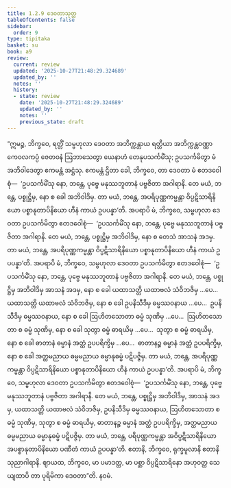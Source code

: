 ```yaml
---
title: 1.2.9 ဒေဝတာသုတ္တ
tableOfContents: false
sidebar:
  order: 9
type: tipitaka
basket: su
book: a9
review:
  current: review
  updated: '2025-10-27T21:48:29.324689'
  updated_by: ''
  notes: ''
  history:
  - state: review
    date: '2025-10-27T21:48:29.324689'
    updated_by: ''
    notes: ''
    previous_state: draft
---
```



<ReviewStatus review={frontmatter.review} showDetails={true} />

<HypothesisAnnotation frontmatter={frontmatter} />

<DynamicBreadcrumb />

<Division number="19" book="a9" e="ch" v="17" p="193">

<Paragraph number="161" book="a9">
“ဣမဉ္စ, ဘိက္ခဝေ, ရတ္တိံ သမ္ဗဟုလာ ဒေဝတာ အဘိက္ကန္တာယ ရတ္တိယာ အဘိက္ကန္တဝဏ္ဏာ ကေဝလကပ္ပံ ဇေတဝနံ ဩဘာသေတွာ ယေနာဟံ တေနုပသင်္ကမိံသု; ဥပသင်္ကမိတွာ မံ အဘိဝါဒေတွာ ဧကမန္တံ အဋ္ဌံသု. ဧကမန္တံ ဌိတာ ခေါ, ဘိက္ခဝေ, တာ ဒေဝတာ မံ ဧတဒဝေါစုံ—  ‘ဥပသင်္ကမိံသု နော, ဘန္တေ, ပုဗ္ဗေ မနုဿဘူတာနံ ပဗ္ဗဇိတာ အဂါရာနိ. တေ မယံ, ဘန္တေ, ပစ္စုဋ္ဌိမှ, နော စ ခေါ အဘိဝါဒိမှ. တာ မယံ, ဘန္တေ, အပရိပုဏ္ဏကမ္မန္တာ ဝိပ္ပဋိသာရိနိယော ပစ္စာနုတာပိနိယော ဟီနံ ကာယံ ဥပပန္နာ’တိ.
</Paragraph>

<Paragraph number="162" book="a9">
အပရာပိ မံ, ဘိက္ခဝေ, သမ္ဗဟုလာ ဒေဝတာ ဥပသင်္ကမိတွာ ဧတဒဝေါစုံ—  ‘ဥပသင်္ကမိံသု နော, ဘန္တေ, ပုဗ္ဗေ မနုဿဘူတာနံ ပဗ္ဗဇိတာ အဂါရာနိ. တေ မယံ, ဘန္တေ, ပစ္စုဋ္ဌိမှ အဘိဝါဒိမှ, နော စ တေသံ အာသနံ အဒမှ. တာ မယံ, ဘန္တေ, အပရိပုဏ္ဏကမ္မန္တာ ဝိပ္ပဋိသာရိနိယော ပစ္စာနုတာပိနိယော ဟီနံ ကာယံ ဥပပန္နာ’တိ.
</Paragraph>

<Paragraph number="163" book="a9">
အပရာပိ မံ, ဘိက္ခဝေ, သမ္ဗဟုလာ ဒေဝတာ ဥပသင်္ကမိတွာ ဧတဒဝေါစုံ—  ‘ဥပသင်္ကမိံသု နော, ဘန္တေ, ပုဗ္ဗေ မနုဿဘူတာနံ ပဗ္ဗဇိတာ အဂါရာနိ. တေ မယံ, ဘန္တေ, ပစ္စုဋ္ဌိမှ အဘိဝါဒိမှ အာသနံ အဒမှ, နော စ ခေါ ယထာသတ္တိ ယထာဗလံ သံဝိဘဇိမှ …ပေ…  ယထာသတ္တိ ယထာဗလံ သံဝိဘဇိမှ, နော စ ခေါ ဥပနိသီဒိမှ ဓမ္မဿဝနာယ …ပေ…  ဥပနိသီဒိမှ ဓမ္မဿဝနာယ, နော စ ခေါ ဩဟိတသောတာ ဓမ္မံ သုဏိမှ …ပေ…  ဩဟိတသောတာ စ ဓမ္မံ သုဏိမှ, နော စ ခေါ သုတွာ ဓမ္မံ ဓာရယိမှ …ပေ…  သုတွာ စ ဓမ္မံ ဓာရယိမှ, နော စ ခေါ ဓာတာနံ ဓမ္မာနံ အတ္ထံ ဥပပရိက္ခိမှ …ပေ…  ဓာတာနဉ္စ ဓမ္မာနံ အတ္ထံ ဥပပရိက္ခိမှ, နော စ ခေါ အတ္ထမညာယ ဓမ္မမညာယ ဓမ္မာနုဓမ္မံ ပဋိပဇ္ဇိမှ. တာ မယံ, ဘန္တေ, အပရိပုဏ္ဏကမ္မန္တာ ဝိပ္ပဋိသာရိနိယော ပစ္စာနုတာပိနိယော ဟီနံ ကာယံ ဥပပန္နာ’တိ.
</Paragraph>

<Paragraph number="164" book="a9">
အပရာပိ မံ, ဘိက္ခဝေ, သမ္ဗဟုလာ ဒေဝတာ ဥပသင်္ကမိတွာ ဧတဒဝေါစုံ—  ‘ဥပသင်္ကမိံသု နော, ဘန္တေ, ပုဗ္ဗေ မနုဿဘူတာနံ ပဗ္ဗဇိတာ အဂါရာနိ. တေ မယံ, ဘန္တေ, ပစ္စုဋ္ဌိမှ အဘိဝါဒိမှ, အာသနံ အဒမှ, ယထာသတ္တိ ယထာဗလံ သံဝိဘဇိမှ, ဥပနိသီဒိမှ ဓမ္မဿဝနာယ, ဩဟိတသောတာ စ ဓမ္မံ သုဏိမှ, သုတွာ စ ဓမ္မံ ဓာရယိမှ, ဓာတာနဉ္စ ဓမ္မာနံ အတ္ထံ ဥပပရိက္ခိမှ, အတ္ထမညာယ ဓမ္မမညာယ ဓမ္မာနုဓမ္မံ ပဋိပဇ္ဇိမှ. တာ မယံ, ဘန္တေ, ပရိပုဏ္ဏကမ္မန္တာ အဝိပ္ပဋိသာရိနိယော အပစ္စာနုတာပိနိယော ပဏီတံ ကာယံ ဥပပန္နာ’တိ. ဧတာနိ, ဘိက္ခဝေ, ရုက္ခမူလာနိ ဧတာနိ သုညာဂါရာနိ. ဈာယထ, ဘိက္ခဝေ, မာ ပမာဒတ္ထ, မာ ပစ္ဆာ ဝိပ္ပဋိသာရိနော အဟုဝတ္ထ သေယျထာပိ တာ ပုရိမိကာ ဒေဝတာ”တိ.

</Paragraph>
</Division>

<Paragraph number="165" type="center" book="a9">
နဝမံ.
</Paragraph>